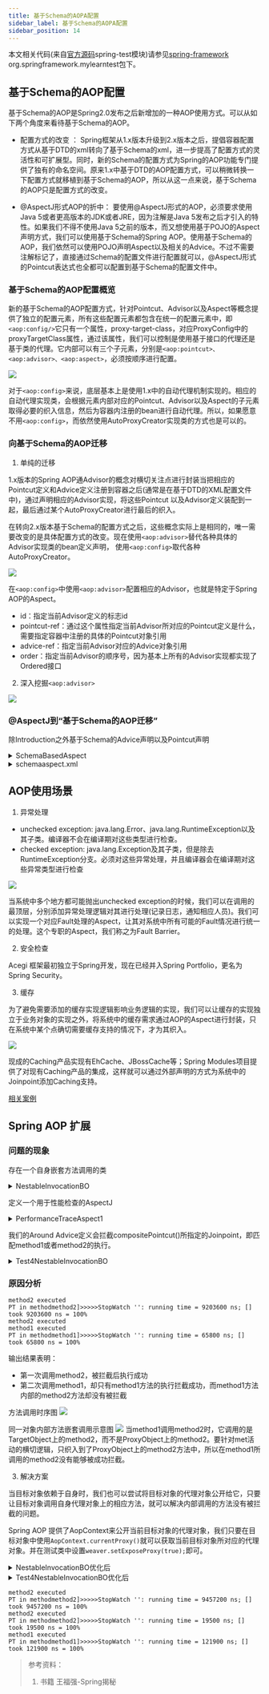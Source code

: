 ```yaml
---
title: 基于Schema的AOPA配置
sidebar_label: 基于Schema的AOPA配置
sidebar_position: 14
---
```


本文相关代码(来自[官方源码](https://github.com/spring-projects/spring-framework.git)spring-test模块)请参见[spring-framework](https://github.com/Halcyon666/spring-framework-modified/tree/main/spring-test) org.springframework.mylearntest包下。

## 基于Schema的AOP配置

基于Schema的AOP是Spring2.0发布之后新增加的一种AOP使用方式。可以从如下两个角度来看待基于Schema的AOP。

* 配置方式的改变 ： Spring框架从1.x版本升级到2.x版本之后，提倡容器配置方式从基于DTD的xml转向了基于Schema的xml，进一步提高了配置方式的灵活性和可扩展型。同时，新的Schema的配置方式为Spring的AOP功能专门提供了独有的命名空间。原来1.x中基于DTD的AOP配置方式，可以稍微转换一下配置方式就移植到基于Schema的AOP，所以从这一点来说，基于Schema的AOP只是配置方式的改变。

* @AspectJ形式AOP的折中： 要使用@AspectJ形式的AOP，必须要求使用Java 5或者更高版本的JDK或者JRE，因为注解是Java 5发布之后才引入的特性。如果我们不得不使用Java 5之前的版本，而又想使用基于POJO的Aspect声明方式，我们可以使用基于Schema的Spring AOP。使用基于Schema的AOP，我们依然可以使用POJO声明Aspect以及相关的Advice。不过不需要注解标记了，直接通过Schema的配置文件进行配置就可以，@AspectJ形式的Pointcut表达式也全都可以配置到基于Schema的配置文件中。

### 基于Schema的AOP配置概览

新的基于Schema的AOP配置方式，针对Pointcut、Advisor以及Aspect等概念提供了独立的配置元素，所有这些配置元素都包含在统一的配置元素中，即`<aop:config/>`它只有一个属性，proxy-target-class，对应ProxyConfig中的proxyTargetClass属性，通过该属性，我们可以控制是使用基于接口的代理还是基于类的代理。它内部可以有三个子元素，分别是`<aop:pointcut>、<aop:advisor>、<aop:aspect>`，必须按顺序进行配置。

![](https://s2.loli.net/2023/07/15/eRbMPO3Cwx1XEyL.png)

对于`<aop:config>`来说，底层基本上是使用1.x中的自动代理机制实现的。相应的自动代理实现类，会根据元素内部对应的Pointcut、Advisor以及Aspect的子元素取得必要的织入信息，然后为容器内注册的bean进行自动代理。所以，如果愿意不用`<aop:config>`，而依然使用AutoProxyCreator实现类的方式也是可以的。

### 向基于Schema的AOP迁移

1. 单纯的迁移

1.x版本的Spring AOP通Advisor的概念对横切关注点进行封装当把相应的Pointcut定义和Advice定义注册到容器之后(通常是在基于DTD的XML配置文件中)，通过声明相应的Advisor实现，将这些Pointcut
以及Advisor定义装配到一起，最后通过某个AutoProxyCreator进行最后的织入。

在转向2.x版本基于Schema的配置方式之后，这些概念实际上是相同的，唯一需要改变的是具体配置方式的改变。现在使用`<aop:advisor>`替代各种具体的Advisor实现类的bean定义声明，
使用`<aop:config>`取代各种AutoProxyCreator。

![](https://s2.loli.net/2023/07/15/HgJbXV8t4Ple9qZ.png)

在`<aop:config>`中使用`<aop:advisor>`配置相应的Advisor，也就是特定于Spring AOP的Aspect。

* id：指定当前Advisor定义的标志id
* pointcut-ref：通过这个属性指定当前Advisor所对应的Pointcut定义是什么，需要指定容器中注册的具体的Pointcut对象引用
* advice-ref：指定当前Advisor对应的Advice对象引用
* order：指定当前Advisor的顺序号，因为基本上所有的Advisor实现都实现了Ordered接口

2. 深入挖掘`<aop:advisor>`

![](https://s2.loli.net/2023/07/15/ICXHBAMW3c7z61Y.png)

### @AspectJ到“基于Schema的AOP迁移”

除Introduction之外基于Schema的Advice声明以及Pointcut声明

<details>
	<summary>SchemaBasedAspect</summary>

```java
package org.springframework.mylearntest.aop2.schemaapsect;

import org.apache.commons.lang3.exception.ExceptionUtils;
import org.apache.commons.logging.Log;
import org.apache.commons.logging.LogFactory;
import org.aspectj.lang.JoinPoint;
import org.aspectj.lang.ProceedingJoinPoint;
import org.springframework.util.StopWatch;

/**
 * @Author: WhaleFall541
 * @Date: 2020/8/12 21:33
 */
public class SchemaBasedAspect {
	public void method1() {}
	public void method2() {}

	private  final Log logger = LogFactory.getLog(SchemaBasedAspect.class);

	public void doBefore(JoinPoint jp) {
		if (logger.isInfoEnabled()) {
			logger.info("before method {" + jp.getSignature().getName()+"} execution");
		}
	}

	public void doAfterReturning(JoinPoint jp, Object retValue) {
		if (logger.isInfoEnabled()) {
			logger.info("before method {" + jp.getSignature().getName()+"} execution");
			logger.info("with return value: " + retValue);
		}
	}

	public void doAfterThrowing(RuntimeException e) {
		logger.error(ExceptionUtils.getStackTrace(e));
	}

	public void doAfter() {
		logger.warn("release system resources ,etc.");
	}

	// NOTE：第一个参数必须为ProceedingJoinPoint
	public Object doAround(ProceedingJoinPoint pjp) throws Throwable {
		StopWatch watch = new StopWatch();
		try {
			watch.start();
			return pjp.proceed();
		} finally {
			watch.stop();
			if (logger.isInfoEnabled()) {
				logger.info(watch);
			}
		}
	}
}
```
</details>

<details>
	<summary>schemaaspect.xml</summary>

```xml
<?xml version="1.0" encoding="UTF-8"?>
<beans xmlns="http://www.springframework.org/schema/beans"
	   xmlns:xsi="http://www.w3.org/2001/XMLSchema-instance"
	   xmlns:aop="http://www.springframework.org/schema/aop"
	   xsi:schemaLocation=
			   "http://www.springframework.org/schema/beans http://www.springframework.org/schema/beans/spring-beans-2.0.xsd

              	  http://www.springframework.org/schema/aop https://www.springframework.org/schema/aop/spring-aop.xsd">

	<aop:config>
		<aop:aspect id="myAspect" ref="schemaBasedAspect" order="2">
			<aop:pointcut id="privatePointcut" expression="execution(public void *.doSth())"/>
			<aop:before pointcut-ref="privatePointcut" method="doBefore"/>
			<aop:after-returning pointcut-ref="privatePointcut" method="doAfterReturning" returning="retValue"/>
			<aop:after-throwing pointcut-ref="privatePointcut" method="doAfterThrowing" throwing="e"/>
			<aop:after pointcut-ref="privatePointcut" method="doAfter"/>
			<aop:around pointcut-ref="privatePointcut" method="doAround"/>

			<!--			introduction
			types-matching 表示哪些目标对象进行Introduction逻辑织入
			implement-interface 指定新增加的Introduction行为的接口定义类型
			default-impl 指定新增加的Introduction行为的接口定义的默认实现类-->
			<aop:declare-parents types-matching="org.springframework.mylearntest.aop1.weaver.baseoninterface.MockTask"
								 implement-interface="org.springframework.mylearntest.aop1.weaver.proxyfactorybean.ICounter"
								 default-impl="org.springframework.mylearntest.aop1.weaver.proxyfactorybean.CounterImpl"/>
		</aop:aspect>
	</aop:config>


    <bean id="schemaBasedAspect" class="org.springframework.mylearntest.aop2.schemaapsect.SchemaBasedAspect"/>


</beans>
```
</details>

## AOP使用场景

1. 异常处理

* unchecked exception: java.lang.Error、java.lang.RuntimeException以及其子类。编译器不会在编译期对这些类型进行检查。
* checked exception: java.lang.Exception及其子类，但是除去RuntimeException分支。必须对这些异常处理，并且编译器会在编译期对这些异常类型进行检查

![](https://s2.loli.net/2023/07/15/bXHyAk8ZaFerdfB.png)

当系统中多个地方都可能抛出unchecked exception的时候，我们可以在调用的最顶层，分别添加异常处理逻辑对其进行处理(记录日志，通知相应人员)。我们可以实现一个对应Fault处理的Aspect，让其对系统中所有可能的Fault情况进行统一的处理。这个专职的Aspect，我们称之为Fault Barrier。

2. 安全检查

Acegi 框架最初独立于Spring开发，现在已经并入Spring Portfolio，更名为Spring Security。

3. 缓存

为了避免需要添加的缓存实现逻辑影响业务逻辑的实现，我们可以让缓存的实现独立于业务对象的实现之外，将系统中的缓存需求通过AOP的Aspect进行封装，只在系统中某个点确切需要缓存支持的情况下，才为其织入。

![](https://s2.loli.net/2023/07/15/dVmx8W5NDYSGL4g.png)

现成的Caching产品实现有EhCache、JBossCache等；Spring Modules项目提供了对现有Caching产品的集成，这样就可以通过外部声明的方式为系统中的Joinpoint添加Caching支持。

[相关案例](https://www.infoworld.com/article/2072722/extending-declarative-caching-services-for-spring.html)

## Spring AOP 扩展

### 问题的现象

存在一个自身嵌套方法调用的类

<details>
	<summary>NestableInvocationBO</summary>

```java
public class NestableInvocationBO {
    public void method1() {
        method2();
        System.out.println("method1 executed");
    }

    public void method2() {
        System.out.println("method2 executed");
    }
}
```
</details>

定义一个用于性能检查的AspectJ

<details>
	<summary>PerformanceTraceAspect1</summary>

```java
@Aspect
public class PerformanceTraceAspect1 {
    private final Log logger = LogFactory.getLog(PerformanceTraceAspect1.class);

    @Pointcut("execution(public void *.method1())")
    public void method1() {}

    @Pointcut("execution(public void *.method2())")
    public void method2() {}

    @Pointcut("method1() || method2()")
    public void compositePointcut() {}

    @Around("compositePointcut()")
    public Object performanceTrace(ProceedingJoinPoint pjp) throws Throwable {
        StopWatch watch = new StopWatch();
        try {
            watch.start();
            return pjp.proceed();
        } finally {
            watch.stop();
            System.out.println("PT in method" + pjp.getSignature().getName() + "]>>>>>" + watch.toString());
            if (logger.isInfoEnabled()) {
                logger.info("PT in method" + pjp.getSignature().getName() + "]>>>>>" + watch.toString());
            }
        }
    }
}
```
</details>

我们的Around Advice定义会拦截compositePointcut()所指定的Joinpoint，即匹配method1或者method2的执行。

<details>
	<summary>Test4NestableInvocationBO</summary>

```java
public class Test4NestableInvocationBO {
    public static void main(String[] args) {
        AspectJProxyFactory weaver = new AspectJProxyFactory(new NestableInvocationBO());
        weaver.setProxyTargetClass(true);
        weaver.addAspect(PerformanceTraceAspect1.class);
        Object proxy = weaver.getProxy();
        ((NestableInvocationBO)proxy).method2();
        ((NestableInvocationBO)proxy).method1();
    }
}
```
</details>

### 原因分析

```log
method2 executed
PT in methodmethod2]>>>>>StopWatch '': running time = 9203600 ns; [] took 9203600 ns = 100%
method2 executed
method1 executed
PT in methodmethod1]>>>>>StopWatch '': running time = 65800 ns; [] took 65800 ns = 100%
```

输出结果表明：

* 第一次调用method2，被拦截后执行成功
* 第二次调用method1，却只有method1方法的执行拦截成功，而method1方法内部的method2方法却没有被拦截

方法调用时序图
![](https://s2.loli.net/2023/07/15/pqer2USxgj7CTnL.png)

同一对象内部方法嵌套调用示意图
![](https://s2.loli.net/2023/07/15/dXsEeAV9ofqGQH8.png)
当method1调用method2时，它调用的是TargetObject上的method2，而不是ProxyObject上的method2。要针对met活动的横切逻辑，只织入到了ProxyObject上的method2方法中，所以在method1所调用的method2没有能够被成功拦截。

3. 解决方案

当目标对象依赖于自身时，我们也可以尝试将目标对象的代理对象公开给它，只要让目标对象调用自身代理对象上的相应方法，就可以解决内部调用的方法没有被拦截的问题。

Spring AOP 提供了AopContext来公开当前目标对象的代理对象，我们只要在目标对象中使用`AopContext.currentProxy()`就可以获取当前目标对象所对应的代理对象。并在测试类中设置`weaver.setExposeProxy(true);`即可。

<details>
	<summary>NestableInvocationBO优化后</summary>

```java
package org.springframework.mylearntest.aop2.aopextends;

import org.springframework.aop.framework.AopContext;

/**
 * @Author: WhaleFall541
 * @Date: 2020/8/14 0:03
 * 统一对象内方法嵌套调用的目标对象示例
 */
public class NestableInvocationBO {
    public void method1() {
        // method2(); // 优化前
        ((NestableInvocationBO)AopContext.currentProxy()).method2();//优化后
        System.out.println("method1 executed");
    }

    public void method2() {
        System.out.println("method2 executed");
    }
}
```
</details>

<details>
	<summary>Test4NestableInvocationBO优化后</summary>

```java
package org.springframework.mylearntest.aop2.aopextends;

import org.springframework.aop.aspectj.annotation.AspectJProxyFactory;

/**
 * @Author: WhaleFall541
 * @Date: 2020/8/14 0:24
 */
public class Test4NestableInvocationBO {
    public static void main(String[] args) {
        AspectJProxyFactory weaver = new AspectJProxyFactory(new NestableInvocationBO());
        weaver.setProxyTargetClass(true);
        // 要使AopContext.currentProxy()生效 需要设置exposeProxy属性为true
        weaver.setExposeProxy(true);
        weaver.addAspect(PerformanceTraceAspect1.class);
        Object proxy = weaver.getProxy();
        ((NestableInvocationBO)proxy).method2();
        ((NestableInvocationBO)proxy).method1();
    }

}
```
</details>

```log
method2 executed
PT in methodmethod2]>>>>>StopWatch '': running time = 9457200 ns; [] took 9457200 ns = 100%
method2 executed
PT in methodmethod2]>>>>>StopWatch '': running time = 19500 ns; [] took 19500 ns = 100%
method1 executed
PT in methodmethod1]>>>>>StopWatch '': running time = 121900 ns; [] took 121900 ns = 100%
```


> 参考资料：
>
> 1. 书籍 王福强-Spring揭秘



